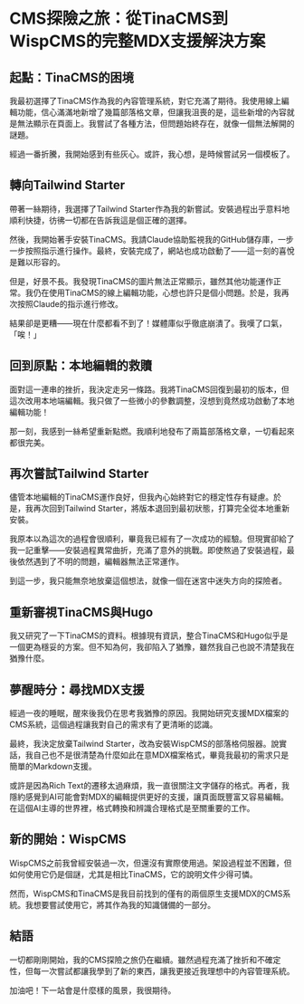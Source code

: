 # CMS探險之旅：從TinaCMS到WispCMS的完整MDX支援解決方案

## 起點：TinaCMS的困境

我最初選擇了TinaCMS作為我的內容管理系統，對它充滿了期待。我使用線上編輯功能，信心滿滿地新增了幾篇部落格文章，但讓我沮喪的是，這些新增的內容就是無法顯示在頁面上。我嘗試了各種方法，但問題始終存在，就像一個無法解開的謎題。

經過一番折騰，我開始感到有些灰心。或許，我心想，是時候嘗試另一個模板了。

## 轉向Tailwind Starter

帶著一絲期待，我選擇了Tailwind Starter作為我的新嘗試。安裝過程出乎意料地順利快捷，彷彿一切都在告訴我這是個正確的選擇。

然後，我開始著手安裝TinaCMS。我請Claude協助監視我的GitHub儲存庫，一步一步按照指示進行操作。最終，安裝完成了，網站也成功啟動了——這一刻的喜悅是難以形容的。

但是，好景不長。我發現TinaCMS的圖片無法正常顯示，雖然其他功能運作正常。我仍在使用TinaCMS的線上編輯功能，心想也許只是個小問題。於是，我再次按照Claude的指示進行修改。

結果卻是更糟——現在什麼都看不到了！媒體庫似乎徹底崩潰了。我嘆了口氣，「唉！」

## 回到原點：本地編輯的救贖

面對這一連串的挫折，我決定走另一條路。我將TinaCMS回復到最初的版本，但這次改用本地端編輯。我只做了一些微小的參數調整，沒想到竟然成功啟動了本地編輯功能！

那一刻，我感到一絲希望重新點燃。我順利地發布了兩篇部落格文章，一切看起來都很完美。

## 再次嘗試Tailwind Starter

儘管本地編輯的TinaCMS運作良好，但我內心始終對它的穩定性存有疑慮。於是，我再次回到Tailwind Starter，將版本退回到最初狀態，打算完全從本地重新安裝。

我原本以為這次的過程會很順利，畢竟我已經有了一次成功的經驗。但現實卻給了我一記重擊——安裝過程異常曲折，充滿了意外的挑戰。即使熬過了安裝過程，最後依然遇到了不明的問題，編輯器無法正常運作。

到這一步，我只能無奈地放棄這個想法，就像一個在迷宮中迷失方向的探險者。

## 重新審視TinaCMS與Hugo

我又研究了一下TinaCMS的資料。根據現有資訊，整合TinaCMS和Hugo似乎是一個更為穩妥的方案。但不知為何，我卻陷入了猶豫，雖然我自己也說不清楚我在猶豫什麼。

## 夢醒時分：尋找MDX支援

經過一夜的睡眠，醒來後我仍在思考我猶豫的原因。我開始研究支援MDX檔案的CMS系統，這個過程讓我對自己的需求有了更清晰的認識。

最終，我決定放棄Tailwind Starter，改為安裝WispCMS的部落格伺服器。說實話，我自己也不是很清楚為什麼如此在意MDX檔案格式，畢竟我最初的需求只是簡單的Markdown支援。

或許是因為Rich Text的遷移太過麻煩，我一直很關注文字儲存的格式。再者，我隱約感覺到AI可能會對MDX的編輯提供更好的支援，讓頁面既豐富又容易編輯。在這個AI主導的世界裡，格式轉換和辨識合理格式是至關重要的工作。

## 新的開始：WispCMS

WispCMS之前我曾經安裝過一次，但還沒有實際使用過。架設過程並不困難，但如何使用它仍是個謎，尤其是相比TinaCMS，它的說明文件少得可憐。

然而，WispCMS和TinaCMS是我目前找到的僅有的兩個原生支援MDX的CMS系統。我想要嘗試使用它，將其作為我的知識儲備的一部分。

## 結語

一切都剛剛開始，我的CMS探險之旅仍在繼續。雖然過程充滿了挫折和不確定性，但每一次嘗試都讓我學到了新的東西，讓我更接近我理想中的內容管理系統。

加油吧！下一站會是什麼樣的風景，我很期待。

